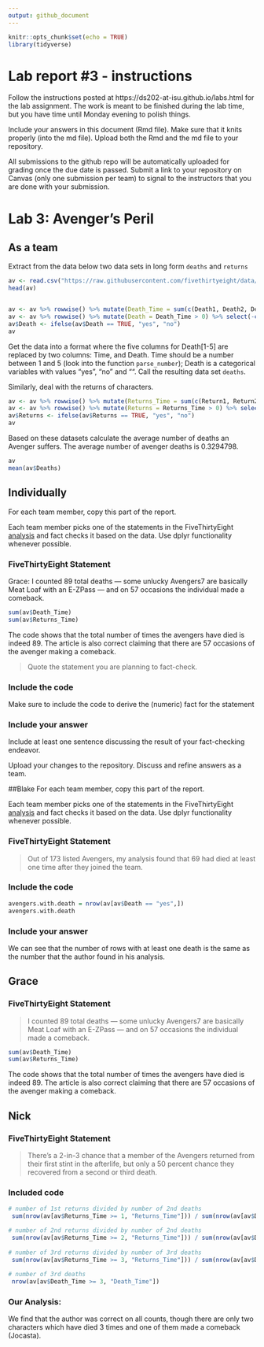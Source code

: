 ```yaml
---
output: github_document
---
```


<!-- README.md is generated from README.Rmd. Please edit the README.Rmd file -->


```r
knitr::opts_chunk$set(echo = TRUE)
library(tidyverse)
```

# Lab report #3 - instructions

Follow the instructions posted at https://ds202-at-isu.github.io/labs.html for the lab assignment. The work is meant to be finished during the lab time, but you have time until Monday evening to polish things.

Include your answers in this document (Rmd file). Make sure that it knits properly (into the md file). Upload both the Rmd and the md file to your repository.  

All submissions to the github repo will be automatically uploaded for grading once the due date is passed.
Submit a link to your repository on Canvas (only one submission per team) to signal to the instructors that you are done with your submission.

# Lab 3: Avenger's Peril

## As a team

Extract from the data below two data sets in long form `deaths` and `returns`

```r
av <- read.csv("https://raw.githubusercontent.com/fivethirtyeight/data/master/avengers/avengers.csv", stringsAsFactors = FALSE)
head(av)


av <- av %>% rowwise() %>% mutate(Death_Time = sum(c(Death1, Death2, Death3, Death4, Death5) == "YES"))
av <- av %>% rowwise() %>% mutate(Death = Death_Time > 0) %>% select(-c(Death1, Death2, Death3, Death4, Death5))
av$Death <- ifelse(av$Death == TRUE, "yes", "no")
av
```

Get the data into a format where the five columns for Death[1-5] are replaced by two columns: Time, and Death. Time should be a number between 1 and 5 (look into the function `parse_number`); Death is a categorical variables with values "yes", "no" and "". Call the resulting data set `deaths`. 

Similarly, deal with the returns of characters.
```r
av <- av %>% rowwise() %>% mutate(Returns_Time = sum(c(Return1, Return2, Return3, Return4, Return5) == "YES"))
av <- av %>% rowwise() %>% mutate(Returns = Returns_Time > 0) %>% select(-c(Return1, Return2, Return3, Return4, Return5))
av$Returns <- ifelse(av$Returns == TRUE, "yes", "no")
av

```
Based on these datasets calculate the average number of deaths an Avenger suffers. 
The average number of avenger deaths is 0.3294798.
```r
av
mean(av$Deaths)

```

## Individually

For each team member, copy this part of the report. 

Each team member picks one of the statements in the FiveThirtyEight [analysis](https://fivethirtyeight.com/features/avengers-death-comics-age-of-ultron/) and fact checks it based on the data. Use dplyr functionality whenever possible.

### FiveThirtyEight Statement
Grace: I counted 89 total deaths — some unlucky Avengers7 are basically Meat Loaf with an E-ZPass — and on 57 occasions the individual made a comeback. 

```r
sum(av$Death_Time)
sum(av$Returns_Time)
```
The code shows that the total number of times the avengers have died is indeed 89. The article is also correct claiming that there are 57 occasions of the avenger making a comeback.


> Quote the statement you are planning to fact-check.

### Include the code

Make sure to include the code to derive the (numeric) fact for the statement

### Include your answer

Include at least one sentence discussing the result of your fact-checking endeavor.

Upload your changes to the repository. Discuss and refine answers as a team.


##Blake
For each team member, copy this part of the report. 

Each team member picks one of the statements in the FiveThirtyEight [analysis](https://fivethirtyeight.com/features/avengers-death-comics-age-of-ultron/) and fact checks it based on the data. Use dplyr functionality whenever possible.

### FiveThirtyEight Statement

> Out of 173 listed Avengers, my analysis found that 69 had died at least one time after they joined the team.

### Include the code

```r
avengers.with.death = nrow(av[av$Death == "yes",])
avengers.with.death
```

### Include your answer

We can see that the number of rows with at least one death is the same as the number that the author found in his analysis.

## Grace

### FiveThirtyEight Statement

> I counted 89 total deaths — some unlucky Avengers7 are basically Meat Loaf with an E-ZPass — and on 57 occasions the individual made a comeback. 

```r
sum(av$Death_Time)
sum(av$Returns_Time)
```

The code shows that the total number of times the avengers have died is indeed 89. The article is also correct claiming that there are 57 occasions of the avenger making a comeback.


## Nick

### FiveThirtyEight Statement

> There’s a 2-in-3 chance that a member of the Avengers returned from their first stint in the afterlife, but only a 50 percent chance they recovered from a second or third death.

### Included code

```r
# number of 1st returns divided by number of 2nd deaths
 sum(nrow(av[av$Returns_Time >= 1, "Returns_Time"])) / sum(nrow(av[av$Death_Time >= 1, "Death_Time"]))

# number of 2nd returns divided by number of 2nd deaths
 sum(nrow(av[av$Returns_Time >= 2, "Returns_Time"])) / sum(nrow(av[av$Death_Time >= 2, "Death_Time"]))
 
# number of 3rd returns divided by number of 3rd deaths
 sum(nrow(av[av$Returns_Time >= 3, "Returns_Time"])) / sum(nrow(av[av$Death_Time >= 3, "Death_Time"]))
 
# number of 3rd deaths
 nrow(av[av$Death_Time >= 3, "Death_Time"])

```

### Our Analysis:

We find that the author was correct on all counts, though there are only two characters which have died 3 times and one of them made a comeback (Jocasta).
